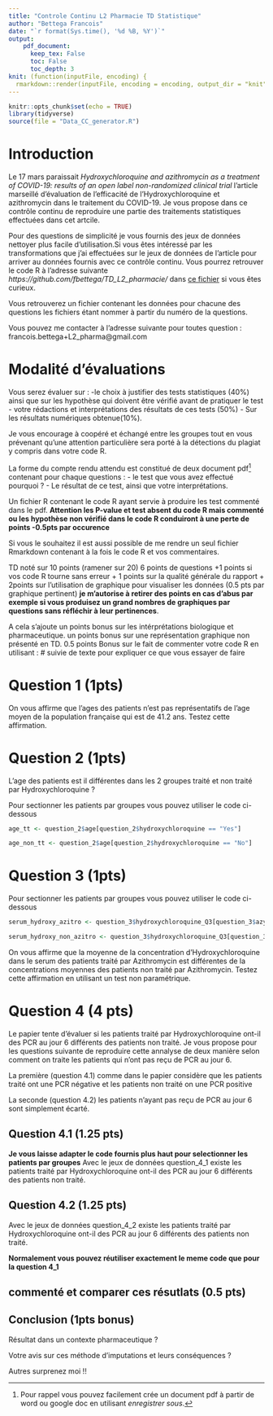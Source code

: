 ```yaml
---
title: "Controle Continu L2 Pharmacie TD Statistique"
author: "Bettega Francois"
date: "`r format(Sys.time(), '%d %B, %Y')`"
output:  
    pdf_document: 
      keep_tex: False
      toc: False
      toc_depth: 3
knit: (function(inputFile, encoding) {
  rmarkdown::render(inputFile, encoding = encoding, output_dir = "knit") })
---
```



```r
knitr::opts_chunk$set(echo = TRUE)
library(tidyverse)
source(file = "Data_CC_generator.R")
```


# Introduction
Le 17 mars paraissait *Hydroxychloroquine and azithromycin as a treatment of COVID-19: results of an open label non-randomized clinical trial* l'article marseillé d'évaluation de l'efficacité de l'Hydroxychloroquine et azithromycin dans le traitement du COVID-19. 
Je vous propose dans ce contrôle continu de reproduire une partie des traitements statistiques effectuées dans cet artcile.


Pour des questions de simplicité je vous fournis des jeux de données nettoyer plus facile d'utilisation.Si vous êtes intéressé par les transformations que j'ai effectuées sur le jeux de données de l'article pour arriver au données fournis avec ce contrôle continu. Vous pourrez retrouver le code R à l'adresse suivante *https://github.com/fbettega/TD_L2_pharmacie/* dans  [ce fichier](https://github.com/fbettega/TD_L2_pharmacie/blob/master/Data_CC_generator.R)  si vous êtes curieux.

Vous retrouverez un fichier contenant les données pour chacune des questions les fichiers étant nommer à partir du numéro de la questions.

Vous pouvez me contacter à l'adresse suivante pour toutes question : francois.bettega+L2_pharma@gmail.com



# Modalité d'évaluations  

Vous serez évaluer sur :
    -le choix à justifier des tests statistiques (40%) ainsi que sur les hypothèse qui doivent être vérifié avant de pratiquer le test
    - votre rédactions et interprétations des résultats de ces tests (50%) 
    - Sur les résultats numériques obtenue(10%). 
    
Je vous encourage à coopéré et échangé entre les groupes tout en vous prévenant qu'une attention particulière sera porté à la détections du plagiat y compris dans votre code R. 

La forme du compte rendu attendu est constitué de deux document pdf[^1] contenant pour chaque questions : 
    - le test que vous avez effectué pourquoi ?
    - Le résultat de ce test, ainsi que votre interprétations.
    
[^1]: Pour rappel vous pouvez facilement crée un document pdf à partir de word ou google doc en utilisant *enregistrer sous*.

Un fichier R contenant le code R ayant servie à produire les test commenté dans le pdf. 
**Attention les P-value et test absent du code R mais commenté ou les hypothèse non vérifié dans le code R conduiront à une perte de points -0.5pts par occurence**

Si vous le souhaitez il est aussi possible de me rendre un seul fichier Rmarkdown contenant à la fois le code R et vos commentaires.  

TD noté sur 10 points (ramener sur 20)  6 points de questions +1 points si vos code R tourne sans erreur + 1 points sur la qualité générale du rapport + 2points sur l'utilisation de graphique pour visualiser les données (0.5 pts par graphique pertinent) **je m'autorise à retirer des points en cas d'abus par exemple si vous produisez un grand nombres de graphiques par questions sans réfléchir à leur pertinences**.


A cela s'ajoute un points bonus sur les intérprétations biologique et pharmaceutique.
un points bonus sur une représentation graphique non présenté en TD.
0.5 points Bonus sur le fait de commenter votre code R en utilisant : \# suivie de texte pour expliquer ce que vous essayer de faire


# Question 1 (1pts)


On vous affirme que l'ages des patients n'est pas représentatifs de l'age moyen de la population française qui est de 41.2 ans. Testez cette affirmation.

# Question 2 (1pts)

L'age des patients est il différentes dans les 2 groupes traité et non traité par Hydroxychloroquine ?  

Pour sectionner les patients par groupes vous pouvez utiliser le code ci-dessous
```r
age_tt <- question_2$age[question_2$hydroxychloroquine == "Yes"]

age_non_tt <- question_2$age[question_2$hydroxychloroquine == "No"]
```


# Question 3 (1pts)  

Pour sectionner les patients par groupes vous pouvez utiliser le code ci-dessous
```r
serum_hydroxy_azitro <- question_3$hydroxychloroquine_Q3[question_3$azytro == "Yes"]

serum_hydroxy_non_azitro <- question_3$hydroxychloroquine_Q3[question_3$azytro == "No"]

```
On vous affirme que la moyenne de la concentration d'Hydroxychloroquine dans le serum des patients traité par Azithromycin est différentes de la concentrations moyennes des patients non traité par Azithromycin. Testez cette affirmation en utilisant un test non paramétrique.  







# Question 4 (4 pts)

Le papier tente d'évaluer si les patients traité par Hydroxychloroquine ont-il des PCR au jour 6 différents des patients non traité. Je vous propose pour les questions suivante de reproduire cette annalyse de deux manière selon comment on traite les patients qui n'ont pas reçu de PCR au jour 6.

La première (question 4.1) comme dans le papier considère que les patients traité ont une PCR négative et les patients non traité on une PCR positive

La seconde (question 4.2) les patients n'ayant pas reçu de PCR au jour 6 sont simplement écarté.


## Question 4.1 (1.25 pts)
**Je vous laisse adapter le code fournis plus haut pour selectionner les patients par groupes**
Avec le jeux de données question_4_1 existe les patients traité par Hydroxychloroquine ont-il des PCR au jour 6 différents des patients non traité. 

## Question 4.2 (1.25 pts)
Avec le jeux de données question_4_2 existe les patients traité par Hydroxychloroquine ont-il des PCR au jour 6 différents des patients non traité. 

**Normalement vous pouvez réutiliser exactement le meme code que pour la question 4_1**



## commenté et comparer ces résutlats (0.5 pts)

## Conclusion (1pts bonus)

Résultat dans un contexte pharmaceutique ?

Votre avis sur ces méthode d'imputations et leurs conséquences ?

Autres surprenez moi !!

